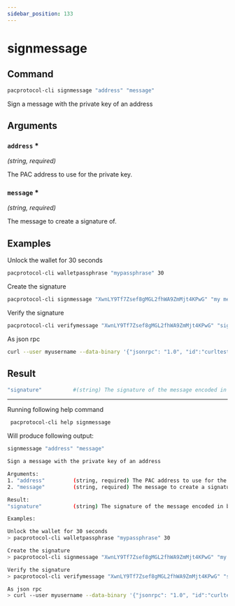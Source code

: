 ```yaml
---
sidebar_position: 133
---
```


# signmessage
## Command

```bash
pacprotocol-cli signmessage "address" "message"
```

Sign a message with the private key of an address



## Arguments

### `address` <span class='asterisk'>*</span>
*(string, required)*

The PAC address to use for the private key.


### `message` <span class='asterisk'>*</span>
*(string, required)*

The message to create a signature of.


## Examples


Unlock the wallet for 30 seconds

```bash
pacprotocol-cli walletpassphrase "mypassphrase" 30
```



Create the signature

```bash
pacprotocol-cli signmessage "XwnLY9Tf7Zsef8gMGL2fhWA9ZmMjt4KPwG" "my message"
```



Verify the signature

```bash
pacprotocol-cli verifymessage "XwnLY9Tf7Zsef8gMGL2fhWA9ZmMjt4KPwG" "signature" "my message"
```



As json rpc

```bash
curl --user myusername --data-binary '{"jsonrpc": "1.0", "id":"curltest", "method": "signmessage", "params": ["XwnLY9Tf7Zsef8gMGL2fhWA9ZmMjt4KPwG", "my message"] }' -H 'content-type: text/plain;' http://127.0.0.1:1111/
```
## Result
```bash
"signature"          #(string) The signature of the message encoded in base 64
```


___

Running following help command
```bash
 pacprotocol-cli help signmessage
```
Will produce following output:


```bash
signmessage "address" "message"

Sign a message with the private key of an address

Arguments:
1. "address"         (string, required) The PAC address to use for the private key.
2. "message"         (string, required) The message to create a signature of.

Result:
"signature"          (string) The signature of the message encoded in base 64

Examples:

Unlock the wallet for 30 seconds
> pacprotocol-cli walletpassphrase "mypassphrase" 30

Create the signature
> pacprotocol-cli signmessage "XwnLY9Tf7Zsef8gMGL2fhWA9ZmMjt4KPwG" "my message"

Verify the signature
> pacprotocol-cli verifymessage "XwnLY9Tf7Zsef8gMGL2fhWA9ZmMjt4KPwG" "signature" "my message"

As json rpc
> curl --user myusername --data-binary '{"jsonrpc": "1.0", "id":"curltest", "method": "signmessage", "params": ["XwnLY9Tf7Zsef8gMGL2fhWA9ZmMjt4KPwG", "my message"] }' -H 'content-type: text/plain;' http://127.0.0.1:1111/

```

